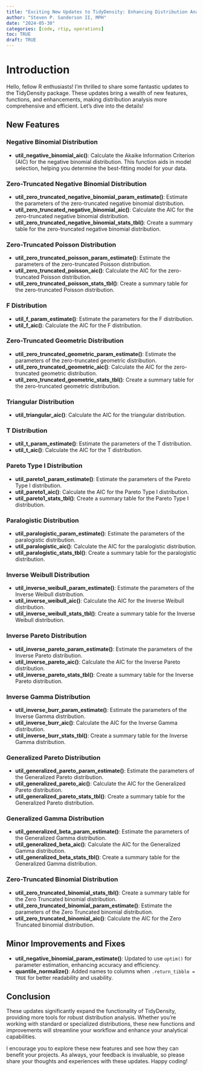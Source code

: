 ```yaml
---
title: "Exciting New Updates to TidyDensity: Enhancing Distribution Analysis!"
author: "Steven P. Sanderson II, MPH"
date: "2024-05-30"
categories: [code, rtip, operations]
toc: TRUE
draft: TRUE
---
```


# Introduction

Hello, fellow R enthusiasts! I'm thrilled to share some fantastic updates to the TidyDensity package. These updates bring a wealth of new features, functions, and enhancements, making distribution analysis more comprehensive and efficient. Let's dive into the details!

## New Features

### Negative Binomial Distribution
- **util_negative_binomial_aic()**: Calculate the Akaike Information Criterion (AIC) for the negative binomial distribution. This function aids in model selection, helping you determine the best-fitting model for your data.

### Zero-Truncated Negative Binomial Distribution
- **util_zero_truncated_negative_binomial_param_estimate()**: Estimate the parameters of the zero-truncated negative binomial distribution.
- **util_zero_truncated_negative_binomial_aic()**: Calculate the AIC for the zero-truncated negative binomial distribution.
- **util_zero_truncated_negative_binomial_stats_tbl()**: Create a summary table for the zero-truncated negative binomial distribution.

### Zero-Truncated Poisson Distribution
- **util_zero_truncated_poisson_param_estimate()**: Estimate the parameters of the zero-truncated Poisson distribution.
- **util_zero_truncated_poisson_aic()**: Calculate the AIC for the zero-truncated Poisson distribution.
- **util_zero_truncated_poisson_stats_tbl()**: Create a summary table for the zero-truncated Poisson distribution.

### F Distribution
- **util_f_param_estimate()**: Estimate the parameters for the F distribution.
- **util_f_aic()**: Calculate the AIC for the F distribution.

### Zero-Truncated Geometric Distribution
- **util_zero_truncated_geometric_param_estimate()**: Estimate the parameters of the zero-truncated geometric distribution.
- **util_zero_truncated_geometric_aic()**: Calculate the AIC for the zero-truncated geometric distribution.
- **util_zero_truncated_geometric_stats_tbl()**: Create a summary table for the zero-truncated geometric distribution.

### Triangular Distribution
- **util_triangular_aic()**: Calculate the AIC for the triangular distribution.

### T Distribution
- **util_t_param_estimate()**: Estimate the parameters of the T distribution.
- **util_t_aic()**: Calculate the AIC for the T distribution.

### Pareto Type I Distribution
- **util_pareto1_param_estimate()**: Estimate the parameters of the Pareto Type I distribution.
- **util_pareto1_aic()**: Calculate the AIC for the Pareto Type I distribution.
- **util_pareto1_stats_tbl()**: Create a summary table for the Pareto Type I distribution.

### Paralogistic Distribution
- **util_paralogistic_param_estimate()**: Estimate the parameters of the paralogistic distribution.
- **util_paralogistic_aic()**: Calculate the AIC for the paralogistic distribution.
- **util_paralogistic_stats_tbl()**: Create a summary table for the paralogistic distribution.

### Inverse Weibull Distribution
- **util_inverse_weibull_param_estimate()**: Estimate the parameters of the Inverse Weibull distribution.
- **util_inverse_weibull_aic()**: Calculate the AIC for the Inverse Weibull distribution.
- **util_inverse_weibull_stats_tbl()**: Create a summary table for the Inverse Weibull distribution.

### Inverse Pareto Distribution
- **util_inverse_pareto_param_estimate()**: Estimate the parameters of the Inverse Pareto distribution.
- **util_inverse_pareto_aic()**: Calculate the AIC for the Inverse Pareto distribution.
- **util_inverse_pareto_stats_tbl()**: Create a summary table for the Inverse Pareto distribution.

### Inverse Gamma Distribution
- **util_inverse_burr_param_estimate()**: Estimate the parameters of the Inverse Gamma distribution.
- **util_inverse_burr_aic()**: Calculate the AIC for the Inverse Gamma distribution.
- **util_inverse_burr_stats_tbl()**: Create a summary table for the Inverse Gamma distribution.

### Generalized Pareto Distribution
- **util_generalized_pareto_param_estimate()**: Estimate the parameters of the Generalized Pareto distribution.
- **util_generalized_pareto_aic()**: Calculate the AIC for the Generalized Pareto distribution.
- **util_generalized_pareto_stats_tbl()**: Create a summary table for the Generalized Pareto distribution.

### Generalized Gamma Distribution
- **util_generalized_beta_param_estimate()**: Estimate the parameters of the Generalized Gamma distribution.
- **util_generalized_beta_aic()**: Calculate the AIC for the Generalized Gamma distribution.
- **util_generalized_beta_stats_tbl()**: Create a summary table for the Generalized Gamma distribution.

### Zero-Truncated Binomial Distribution
- **util_zero_truncated_binomial_stats_tbl()**: Create a summary table for the Zero Truncated binomial distribution.
- **util_zero_truncated_binomial_param_estimate()**: Estimate the parameters of the Zero Truncated binomial distribution.
- **util_zero_truncated_binomial_aic()**: Calculate the AIC for the Zero Truncated binomial distribution.

## Minor Improvements and Fixes

- **util_negative_binomial_param_estimate()**: Updated to use `optim()` for parameter estimation, enhancing accuracy and efficiency.
- **quantile_normalize()**: Added names to columns when `.return_tibble = TRUE` for better readability and usability.

## Conclusion

These updates significantly expand the functionality of TidyDensity, providing more tools for robust distribution analysis. Whether you're working with standard or specialized distributions, these new functions and improvements will streamline your workflow and enhance your analytical capabilities.

I encourage you to explore these new features and see how they can benefit your projects. As always, your feedback is invaluable, so please share your thoughts and experiences with these updates. Happy coding!